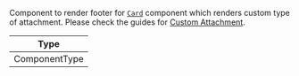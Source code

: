 Component to render footer for [`Card`](../../../ui-components/message/card) component which renders custom type of attachment. Please check the guides for [Custom Attachment](/reactnative/guides/custom-attachment).

| Type          |
| ------------- |
| ComponentType |
